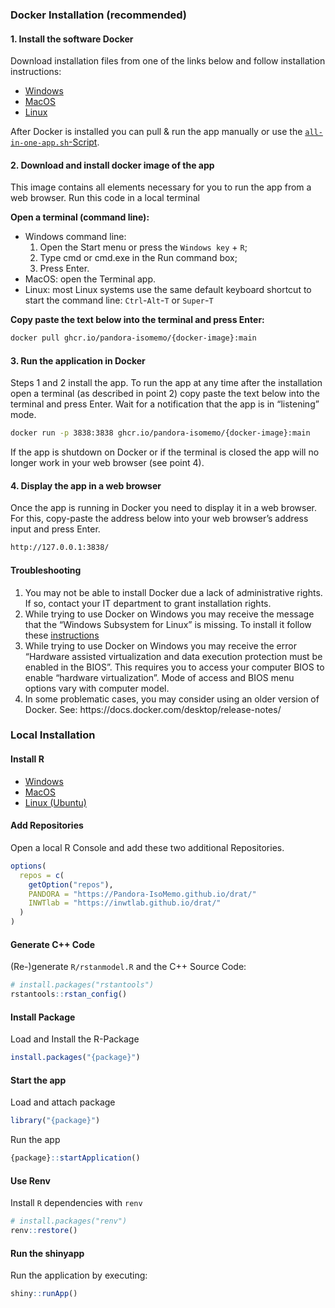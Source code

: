### Docker Installation (recommended)

#### 1. Install the software Docker

Download installation files from one of the links below and follow installation
instructions:

* [Windows](https://docs.docker.com/desktop/windows/install/)
* [MacOS](https://docs.docker.com/desktop/install/mac-install/)
* [Linux](https://docs.docker.com/desktop/install/linux-install/)

After Docker is installed you can pull & run the app manually or use the
[`all-in-one-app.sh`-Script](scripts.qmd).

#### 2. Download and install docker image of the app

This image contains all elements necessary for you to run the app from a web
browser. Run this code in a local terminal 

**Open a terminal (command line):**

- Windows command line: 
   1. Open the Start menu or press the `Windows key` + `R`; 
   2. Type cmd or cmd.exe in the Run command box;
   3. Press Enter.
- MacOS: open the Terminal app.
- Linux: most Linux systems use the same default keyboard shortcut to start the
  command line: `Ctrl`-`Alt`-`T` or `Super`-`T`

**Copy paste the text below into the terminal and press Enter:**

```bash
docker pull ghcr.io/pandora-isomemo/{docker-image}:main
```

#### 3. Run the application in Docker 

Steps 1 and 2 install the app. To run the app at any time after the installation
open a terminal (as described in point 2) copy paste the text below into the
terminal and press Enter. Wait for a notification that the app is in “listening”
mode.

```bash
docker run -p 3838:3838 ghcr.io/pandora-isomemo/{docker-image}:main
```

If the app is shutdown on Docker or if the terminal is closed the app will no
longer work in your web browser (see point 4).

#### 4. Display the app in a web browser

Once the app is running in Docker you need to display it in a web browser. For
this, copy-paste the address below into your web browser’s address input and
press Enter.

```bash
http://127.0.0.1:3838/
```

#### Troubleshooting

1. You may not be able to install Docker due a lack of administrative rights.
   If so, contact your IT department to grant installation rights.
2. While trying to use Docker on Windows you may receive the message that the
   “Windows Subsystem for Linux” is missing. To install it follow these
   [instructions](https://learn.microsoft.com/en-us/windows/wsl/install)
3. While trying to use Docker on Windows you may receive the error “Hardware
   assisted virtualization and data execution protection must be enabled in
   the BIOS”. This requires you to access your computer BIOS to enable
   “hardware virtualization”. Mode of access and BIOS menu options vary with
   computer model.
4. In some problematic cases, you may consider using an older version of Docker.
   See: https://docs.docker.com/desktop/release-notes/

### Local Installation

#### Install R

- [Windows](https://cran.r-project.org/bin/windows/base/)
- [MacOS](https://cran.r-project.org/bin/macosx/)
- [Linux (Ubuntu)](https://cran.r-project.org/bin/linux/ubuntu/)

#### Add Repositories

Open a local R Console and add these two additional Repositories.

```r
options(
  repos = c(
    getOption("repos"),
    PANDORA = "https://Pandora-IsoMemo.github.io/drat/"
    INWTlab = "https://inwtlab.github.io/drat/"
  )
)
```

#### Generate C++ Code

(Re-)generate `R/rstanmodel.R` and the C++ Source Code:

```r
# install.packages("rstantools")
rstantools::rstan_config()
```

#### Install Package

Load and Install the R-Package

```r
install.packages("{package}")
```

#### Start the app

Load and attach package

```r
library("{package}")
```

Run the app

```r
{package}::startApplication()
```

#### Use Renv

Install `R` dependencies with `renv`

```r
# install.packages("renv")
renv::restore()
```

#### Run the shinyapp

Run the application by executing:

```r
shiny::runApp()
```
